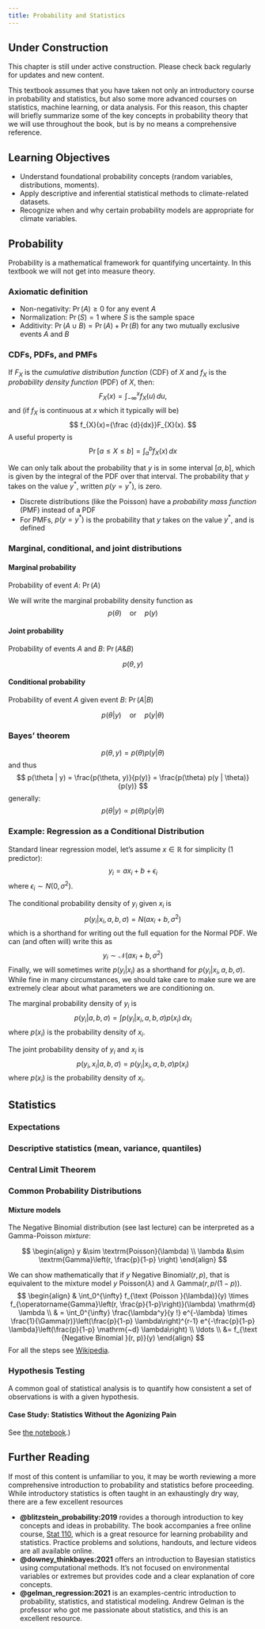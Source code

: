 ```yaml
---
title: Probability and Statistics
---
```


::: {.callout-note}
## Under Construction
This chapter is still under active construction. Please check back regularly for updates and new content.
:::

This textbook assumes that you have taken not only an introductory course in probability and statistics, but also some more advanced courses on statistics, machine learning, or data analysis.
For this reason, this chapter will briefly summarize some of the key concepts in probability theory that we will use throughout the book, but is by no means a comprehensive reference.

## Learning Objectives {.unnumbered}

- Understand foundational probability concepts (random variables, distributions, moments).
- Apply descriptive and inferential statistical methods to climate-related datasets.
- Recognize when and why certain probability models are appropriate for climate variables.

## Probability

Probability is a mathematical framework for quantifying uncertainty.
In this textbook we will not get into measure theory.

### Axiomatic definition

- Non-negativity: $\Pr(A) \geq 0$ for any event $A$
- Normalization: $\Pr(S) = 1$ where $S$ is the sample space
- Additivity: $\Pr(A \cup B) = \Pr(A) + \Pr(B)$ for any two mutually exclusive events $A$ and $B$

### CDFs, PDFs, and PMFs

If $F_X$ is the *cumulative distribution function* (CDF) of $X$ and $f_X$ is the *probability density function* (PDF) of $X$, then:
$$
F_X ( x ) = \int_{-\infty}^x f_X(u) \, du,
$$
and (if $f_X$ is continuous at $x$ which it typically will be)
$$
f_{X}(x)={\frac {d}{dx}}F_{X}(x).
$$
A useful property is
$$
\Pr[a\leq X\leq b]=\int _{a}^{b}f_{X}(x)\,dx
$$

::: {.callout-important}
We can only talk about the probability that $y$ is in some interval $[a, b]$, which is given by the integral of the PDF over that interval.
The probability that $y$ takes on the value $y^*$, written $p(y=y^*)$, is zero.
:::

- Discrete distributions (like the Poisson) have a *probability mass function* (PMF) instead of a PDF
- For PMFs, $p(y=y^*)$ is the probability that $y$ takes on the value $y^*$, and is defined

### Marginal, conditional, and joint distributions

#### Marginal probability

Probability of event $A$: $\Pr(A)$


We will write the marginal probability density function as
$$
p(\theta) \quad \text{or} \quad p(y)
$$

#### Joint probability

Probability of events $A$ and $B$: $\Pr(A  \& B)$

$$
p(\theta, y)
$$

#### Conditional probability

Probability of event $A$ given event $B$: $\Pr(A | B)$

$$
p(\theta | y) \quad \text{or} \quad p(y | \theta)
$$


### Bayes' theorem


$$
p(\theta, y) = p(\theta) p(y | \theta)
$$
and thus
$$
p(\theta | y) = \frac{p(\theta, y)}{p(y)} = \frac{p(\theta) p(y | \theta)}{p(y)}
$$
generally:
$$
p(\theta | y) \propto p(\theta) p(y | \theta)
$$

### Example: Regression as a Conditional Distribution

Standard linear regression model, let's assume $x \in \mathbb{R}$ for simplicity (1 predictor):
$$
y_i = ax_i + b + \epsilon_i
$$
where $\epsilon_i \sim N(0, \sigma^2)$.

The conditional probability density of $y_i$ given $x_i$ is
$$
p(y_i | x_i, a, b, \sigma) = N(ax_i + b, \sigma^2)
$$
which is a shorthand for writing out the full equation for the Normal PDF.
We can (and often will) write this as
$$
y_i \sim \mathcal{N}(ax_i + b, \sigma^2)
$$
Finally, we will sometimes write $p(y_i | x_i)$ as a shorthand for $p(y_i | x_i, a, b, \sigma)$.
While fine in many circumstances, we should take care to make sure we are extremely clear about what parameters we are conditioning on.

The marginal probability density of $y_i$ is
$$
p(y_i | a, b, \sigma) = \int p(y_i | x_i, a, b, \sigma) p(x_i) \, dx_i
$$
where $p(x_i)$ is the probability density of $x_i$.

The joint probability density of $y_i$ and $x_i$ is
$$
p(y_i, x_i | a, b, \sigma) = p(y_i | x_i, a, b, \sigma) p(x_i)
$$
where $p(x_i)$ is the probability density of $x_i$.


## Statistics

### Expectations

### Descriptive statistics (mean, variance, quantiles)

### Central Limit Theorem

### Common Probability Distributions

#### Mixture models

The Negative Binomial distribution (see last lecture) can be interpreted as a Gamma-Poisson *mixture*:

$$
\begin{align}
y &\sim \textrm{Poisson}(\lambda) \\
\lambda &\sim \textrm{Gamma}\left(r, \frac{p}{1-p} \right)
\end{align}
$$

We can show mathematically that if $y ~ \textrm{Negative Binomial}(r, p)$, that is equivalent to the mixture model $y ~ \textrm{Poisson}(\lambda)$ and $\lambda ~ \textrm{Gamma}(r, p / (1 - p))$.
$$
\begin{align}
& \int_0^{\infty} f_{\text {Poisson }(\lambda)}(y) \times f_{\operatorname{Gamma}\left(r, \frac{p}{1-p}\right)}(\lambda) \mathrm{d} \lambda \\
& = \int_0^{\infty} \frac{\lambda^y}{y !} e^{-\lambda} \times \frac{1}{\Gamma(r)}\left(\frac{p}{1-p} \lambda\right)^{r-1} e^{-\frac{p}{1-p} \lambda}\left(\frac{p}{1-p} \mathrm{~d} \lambda\right) \\
\ldots \\
&= f_{\text {Negative Binomial }(r, p)}(y)
\end{align}
$$
For all the steps see [Wikipedia](https://en.wikipedia.org/wiki/Negative_binomial_distribution#Gamma%E2%80%93Poisson_mixture){target=_blank}.

### Hypothesis Testing

A common goal of statistical analysis is to quantify how consistent a set of observations is with a given hypothesis.

#### Case Study: Statistics Without the Agonizing Pain

See [the notebook](/notebooks/mosquitos.ipynb).)

## Further Reading {.unnumbered}

If most of this content is unfamiliar to you, it may be worth reviewing a more comprehensive introduction to probability and statistics before proceeding.
While introductory statistics is often taught in an exhaustingly dry way, there are a few excellent resources

- **@blitzstein_probability:2019** rovides a thorough introduction to key concepts and ideas in probability. The book accompanies a free online course, [Stat 110](https://projects.iq.harvard.edu/stat110/home), which is a great resource for learning probability and statistics. Practice problems and solutions, handouts, and lecture videos are all available online.
- **@downey_thinkbayes:2021**  offers an introduction to Bayesian statistics using computational methods. It’s not focused on environmental variables or extremes but provides code and a clear explanation of core concepts.
- **@gelman_regression:2021** is an examples-centric introduction to probability, statistics, and statistical modeling. Andrew Gelman is the professor who got me passionate about statistics, and this is an excellent resource.
